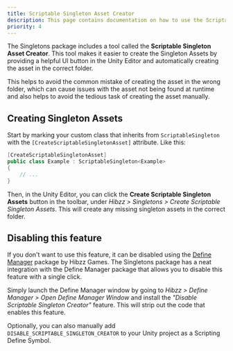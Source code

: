 ```yaml
---
title: Scriptable Singleton Asset Creator
description: This page contains documentation on how to use the Scriptable Singleton Asset Creator in Unity
priority: 4
---
```


The Singletons package includes a tool called the **Scriptable Singleton Asset Creator**. This tool makes it easier to create the Singleton Assets by providing a helpful UI button in the Unity Editor and automatically creating the asset in the correct folder.

This helps to avoid the common mistake of creating the asset in the wrong folder, which can cause issues with the asset not being found at runtime and also helps to avoid the tedious task of creating the asset manually.

## Creating Singleton Assets
Start by marking your custom class that inherits from `ScriptableSingleton` with the `[CreateScriptableSingletonAsset]` attribute. Like this:

```csharp
[CreateScriptableSingletonAsset]
public class Example : ScriptableSingleton<Example>
{
    // ...
}
```

Then, in the Unity Editor, you can click the **Create Scriptable Singleton Assets** button in the toolbar, under *Hibzz > Singletons > Create Scriptable Singleton Assets*. This will create any missing singleton assets in the correct folder.

## Disabling this feature
If you don't want to use this feature, it can be disabled using the [Define Manager](https://github.com/hibzzgames/Hibzz.DefineManager) package by Hibzz Games. The Singletons package has a neat integration with the Define Manager package that allows you to disable this feature with a single click.

Simply launch the Define Manager window by going to *Hibzz > Define Manager > Open Define Manager Window* and install the *"Disable Scriptable Singleton Creator"* feature. This will strip out the code that enables this feature.

Optionally, you can also manually add `DISABLE_SCRIPTABLE_SINGLETON_CREATOR` to your Unity project as a Scripting Define Symbol.
